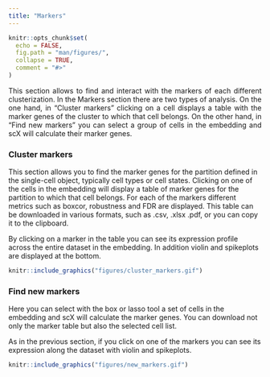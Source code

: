 ```yaml
---
title: "Markers"
---
```


```r
knitr::opts_chunk$set(
  echo = FALSE,
  fig.path = "man/figures/",
  collapse = TRUE,
  comment = "#>"
)
```

<p align="justify">  
This section allows to find and interact with the markers of each different clusterization. In the Markers section there are two types of analysis. On the one hand, in "Cluster markers" clicking on a cell displays a table with the marker genes of the cluster to which that cell belongs. On the other hand, in "Find new markers" you can select a group of cells in the embedding and scX will calculate their marker genes.
</p>

 
###  Cluster markers 

<p align="justify">  
This section allows you to find the marker genes for the partition defined in the single-cell object, typically cell types or cell states. Clicking on one of the cells in the embedding will display a table of marker genes for the partition to which that cell belongs. For each of the markers different metrics such as boxcor, robustness and FDR are displayed. This table can be downloaded in various formats, such as .csv, .xlsx .pdf, or you can copy it to the clipboard. 

By clicking on a marker in the table you can see its expression profile across the entire dataset in the embedding. In addition violin and spikeplots are displayed at the bottom.
</p>

```r
knitr::include_graphics("figures/cluster_markers.gif")

```


### Find new markers 

<p align="justify">  
Here you can select with the box or lasso tool a set of cells in the embedding and scX will calculate the marker genes. You can download not only the marker table but also the selected cell list.

As in the previous section, if you click on one of the markers you can see its expression along the dataset with violin and spikeplots.
</p>

```r
knitr::include_graphics("figures/new_markers.gif")

```




